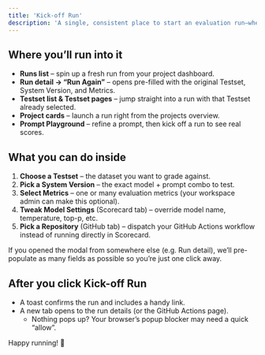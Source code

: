 ```yaml
---
title: 'Kick-off Run'
description: 'A single, consistent place to start an evaluation run—whether you let Scorecard handle everything or trigger your own GitHub Actions workflow.'
---
```


## Where you’ll run into it

* **Runs list** – spin up a fresh run from your project dashboard.  
* **Run detail → “Run Again”** – opens pre-filled with the original Testset, System Version, and Metrics.  
* **Testset list & Testset pages** – jump straight into a run with that Testset already selected.  
* **Project cards** – launch a run right from the projects overview.  
* **Prompt Playground** – refine a prompt, then kick off a run to see real scores.

## What you can do inside

1. **Choose a Testset** – the dataset you want to grade against.  
2. **Pick a System Version** – the exact model + prompt combo to test.  
3. **Select Metrics** – one or many evaluation metrics (your workspace admin can make this optional).  
4. **Tweak Model Settings** (Scorecard tab) – override model name, temperature, top-p, etc.  
5. **Pick a Repository** (GitHub tab) – dispatch your GitHub Actions workflow instead of running directly in Scorecard.

If you opened the modal from somewhere else (e.g. Run detail), we’ll pre-populate as many fields as possible so you’re just one click away.

## After you click **Kick-off Run**

* A toast confirms the run and includes a handy link.  
* A new tab opens to the run details (or the GitHub Actions page).  
  * Nothing pops up? Your browser’s popup blocker may need a quick “allow”.

Happy running! 🚀